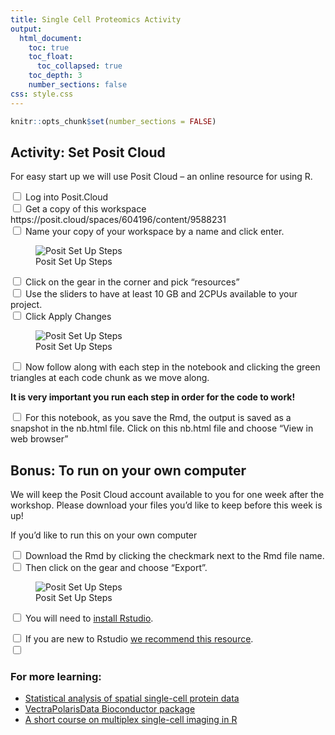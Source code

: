 ```yaml
---
title: Single Cell Proteomics Activity
output:
  html_document:
    toc: true
    toc_float:
      toc_collapsed: true
    toc_depth: 3
    number_sections: false
css: style.css
---
```

```r
knitr::opts_chunk$set(number_sections = FALSE)
```
## Activity: Set Posit Cloud

For easy start up we will use Posit Cloud -- an online resource for using R.

<input type="checkbox"> Log into Posit.Cloud <br>
<input type="checkbox"> Get a copy of this workspace https://posit.cloud/spaces/604196/content/9588231 <br>
<input type="checkbox"> Name your copy of your workspace by a name and click enter.  <br>

![Posit Set Up Steps](./resources/images/posit_setup.png)

<input type="checkbox"> Click on the gear in the corner and pick "resources" <br>
<input type="checkbox"> Use the sliders to have at least 10 GB and 2CPUs available to your project. <br>
<input type="checkbox"> Click Apply Changes <br>

![Posit Set Up Steps](./resources/images/resources_posit.png)

<input type="checkbox"> Now follow along with each step in the notebook and clicking the green triangles at each code chunk as we move along.

**It is very important you run each step in order for the code to work!**

<input type="checkbox"> For this notebook, as you save the Rmd, the output is saved as a snapshot in the nb.html file. Click on this nb.html file and choose "View in web browser" <br>

## Bonus: To run on your own computer

We will keep the Posit Cloud account available to you for one week after the workshop. Please download your files you'd like to keep before this week is up!

If you'd like to run this on your own computer

<input type="checkbox"> Download the Rmd by clicking the checkmark next to the Rmd file name. <br>
<input type="checkbox"> Then click on the gear and choose "Export". <br>

![Posit Set Up Steps](./resources/images/export_rmd.png)

<input type="checkbox"> You will need to [install Rstudio](https://posit.co/download/rstudio-desktop/).

<input type="checkbox"> If you are new to Rstudio [we recommend this resource](https://hutchdatascience.org/Tools_for_Reproducible_Workflows_in_R/a-tour-of-rstudio.html). <br>
<input type="checkbox">

### For more learning:

- [Statistical analysis of spatial single-cell protein data](http://juliawrobel.com/PSB_scProteomics/)
- [VectraPolarisData Bioconductor package](https://www.bioconductor.org/packages/release/data/experiment/vignettes/VectraPolarisData/inst/doc/VectraPolarisData.html)
- [A short course on multiplex single-cell imaging in R](http://juliawrobel.com/MI_tutorial/)
